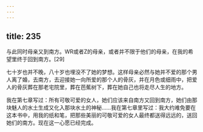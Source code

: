 ```yaml
---
---
---
```

title: 235
---



与此同时母亲又到南方。WR或者Z的母亲，或者并不限于他们的母亲，在我的希望里终于回到南方。[29]

七十岁也并不晚，八十岁也埋没不了她的梦想。这样母亲必然与她并不爱的那个男人离了婚，去南方，去迎接她一向所爱的那个人的骨灰，并在月色或细雨中，把爱人的骨灰葬在那老宅院里，葬在芭蕉树下，葬在她自己也将走尽人生的地方。

我在第七章写过：所有可敬可爱的女人，她们应该来自南方又回到南方，她们由那块魅人的水土生成又化入那块水土的神秘……我在第七章里写过：我大约难免要在这本书中，用我的纸和笔，把那些美丽的可敬可爱的女人最终都送得远远的，送回她们的南方。现在这一心愿已经完成。